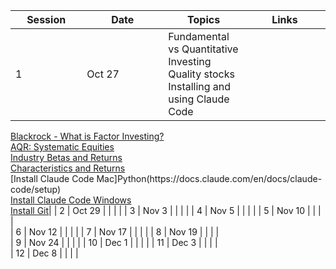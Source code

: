 | Session | Date | Topics | Links
|--------|---------|---------|---------|
| 1 | Oct 27 | Fundamental vs Quantitative Investing<br>Quality stocks<br>Installing and using Claude Code| 
[Blackrock - What is Factor Investing?](https://www.blackrock.com/us/individual/investment-ideas/what-is-factor-investing)<br>
[AQR: Systematic Equities](https://www.aqr.com/Learning-Center/Systematic-Equities/Systematic-Equities-A-Closer-Look)<br>
[Industry Betas and Returns](https://learn-investments.rice-business.org/capm/sml-industries)<br>
[Characteristics and Returns](https://learn-investments.rice-business.org/factor-investing/quintiles)<br>
[Install Claude Code Mac]Python(https://docs.claude.com/en/docs/claude-code/setup)<br>
[Install Claude Code Windows](https://www.youtube.com/watch?v=hpMrTabldEY)<br>
[Install Git](https://git-scm.com/downloads)|
| 2 | Oct 29 |  |  |  |
| 3 | Nov 3 |  |  |  |
| 4 | Nov 5 |  |  |  |
| 5 | Nov 10 |  |  |  |  
| 6 | Nov 12 |  |  |  | 
| 7 | Nov 17 |  |  |  |
| 8 | Nov 19 |  |  |  |  
| 9 | Nov 24 |  |  |  | 
| 10 | Dec 1 |  |  |  | 
| 11 | Dec 3 |  |  |  |  
| 12 | Dec 8 |  |  |  |